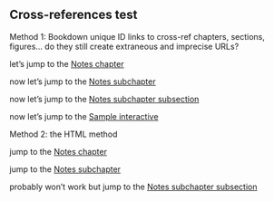 ## Cross-references test {-}

Method 1: Bookdown unique ID links to cross-ref chapters, sections, figures... do they still create extraneous and imprecise URLs?

let's jump to the [Notes chapter](#notes)

now let's jump to the [Notes subchapter](#subchapter)

now let's jump to the [Notes subchapter subsection](#subsection)

now let's jump to the [Sample interactive](#sample-interactive)


Method 2: the HTML method

jump to the [Notes chapter](notes.html)

jump to the [Notes subchapter](subchapter.html)

probably won't work but jump to the [Notes subchapter subsection](subsection.html)
